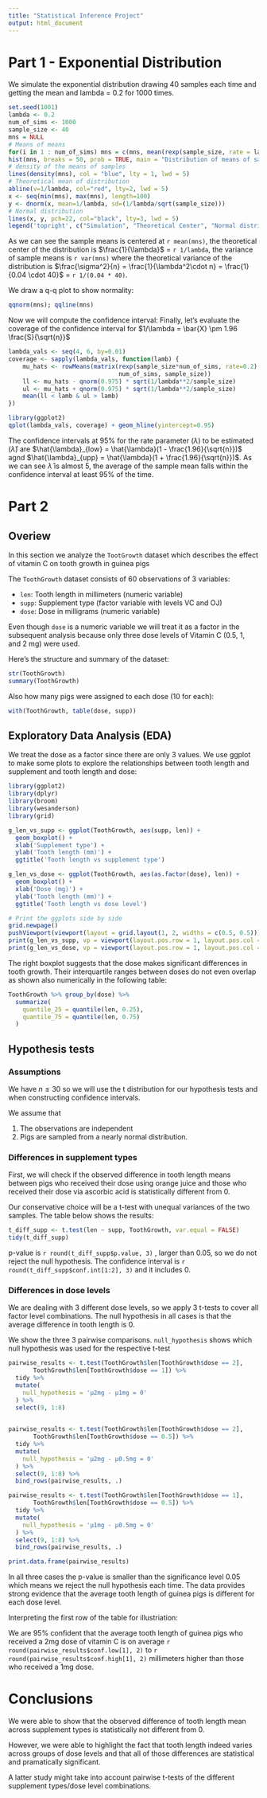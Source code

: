 ```yaml
---
title: "Statistical Inference Project"
output: html_document
---
```


# Part 1 - Exponential Distribution
We simulate the exponential distribution drawing 40 samples each time and getting the mean and lambda = 0.2 for 1000 times.
```r
set.seed(1001)
lambda <- 0.2
num_of_sims <- 1000
sample_size <- 40
mns = NULL
# Means of means
for(i in 1 : num_of_sims) mns = c(mns, mean(rexp(sample_size, rate = lambda)))
hist(mns, breaks = 50, prob = TRUE, main = "Distribution of means of samples from the exponential distribution", xlab = "")
# density of the means of samples
lines(density(mns), col = "blue", lty = 1, lwd = 5)
# Theoretical mean of distribution
abline(v=1/lambda, col="red", lty=2, lwd = 5)
x <- seq(min(mns), max(mns), length=100)
y <- dnorm(x, mean=1/lambda, sd=(1/lambda/sqrt(sample_size)))
# Normal distribution
lines(x, y, pch=22, col="black", lty=3, lwd = 5)
legend('topright', c("Simulation", "Theoretical Center", "Normal distribution"), lty=c(1,2,3), col=c("blue", "red","black"))
```

As we can see the sample means is centered at `r mean(mns)`,
the theoretical center of the distribution is $\frac{1}{\lambda}$ = `r 1/lambda`,
the variance of sample means is `r var(mns)` where the theoretical variance
of the distribution is $\frac{\sigma^2}{n} = \frac{1}{\lambda^2\cdot n} = \frac{1}{0.04 \cdot 40}$ =
`r 1/(0.04 * 40)`.

We draw a q-q plot to show normality:
```r
qqnorm(mns); qqline(mns)
```

Now we will compute the confidence interval:
Finally, let's evaluate the coverage of the confidence interval for
$1/\lambda = \bar{X} \pm 1.96 \frac{S}{\sqrt{n}}$

```r
lambda_vals <- seq(4, 6, by=0.01)
coverage <- sapply(lambda_vals, function(lamb) {
    mu_hats <- rowMeans(matrix(rexp(sample_size*num_of_sims, rate=0.2),
                               num_of_sims, sample_size))
    ll <- mu_hats - qnorm(0.975) * sqrt(1/lambda**2/sample_size)
    ul <- mu_hats + qnorm(0.975) * sqrt(1/lambda**2/sample_size)
    mean(ll < lamb & ul > lamb)
})

library(ggplot2)
qplot(lambda_vals, coverage) + geom_hline(yintercept=0.95)
```

The confidence intervals at 95% for the rate parameter ($\lambda$) to be estimated
($\hat{\lambda}$) are
$\hat{\lambda}_{low} = \hat{\lambda}(1 - \frac{1.96}{\sqrt{n}})$ agnd
$\hat{\lambda}_{upp} = \hat{\lambda}(1 + \frac{1.96}{\sqrt{n}})$.
As we can see $\hat{\lambda}$ is almost 5,
the average of the sample mean falls within the confidence interval at least 95% of the time.

# Part 2
## Overiew

In this section we analyze the `TootGrowth` dataset which describes the effect of vitamin C on tooth growth in guinea pigs

The `ToothGrowth` dataset consists of 60 observations of 3 variables:

* `len`: Tooth length in millimeters (numeric variable)
* `supp`: Supplement type (factor variable with levels VC and OJ)
* `dose`: Dose in milligrams (numeric variable)

Even though `dose` is a numeric variable we will treat it as a factor in the subsequent analysis because only three dose levels of Vitamin C (0.5, 1, and  2 mg) were used.

Here's the structure and summary of the dataset:
```r
str(ToothGrowth)
summary(ToothGrowth)
```

Also how many pigs were assigned to each dose (10 for each):
```r
with(ToothGrowth, table(dose, supp))
```

## Exploratory Data Analysis (EDA)

We treat the dose as a factor since there are only 3 values.
We use ggplot to make some plots to explore the relationships between tooth length and supplement and tooth length and dose:

```r

library(ggplot2)
library(dplyr)
library(broom)
library(wesanderson)
library(grid)

```

```r

g_len_vs_supp <- ggplot(ToothGrowth, aes(supp, len)) + 
  geom_boxplot() +
  xlab('Supplement type') +
  ylab('Tooth length (mm)') +
  ggtitle('Tooth length vs supplement type')

g_len_vs_dose <- ggplot(ToothGrowth, aes(as.factor(dose), len)) + 
  geom_boxplot() +
  xlab('Dose (mg)') +
  ylab('Tooth length (mm)') +
  ggtitle('Tooth length vs dose level')

# Print the ggplots side by side
grid.newpage()
pushViewport(viewport(layout = grid.layout(1, 2, widths = c(0.5, 0.5))))
print(g_len_vs_supp, vp = viewport(layout.pos.row = 1, layout.pos.col = 1))
print(g_len_vs_dose, vp = viewport(layout.pos.row = 1, layout.pos.col = 2))
```
The right boxplot suggests that the dose makes significant differences in tooth growth.
Their interquartile ranges between doses do not even overlap as shown also numerically in the following table:

```r
ToothGrowth %>% group_by(dose) %>% 
  summarize(
    quantile_25 = quantile(len, 0.25),
    quantile_75 = quantile(len, 0.75)
  )
```

## Hypothesis tests

### Assumptions

We have $n \le 30$ so we will use the t distribution for our hypothesis tests and when constructing confidence intervals.

We assume that

1. The observations are independent
2. Pigs are sampled from a nearly normal distribution.

### Differences in supplement types

First, we will check if the observed difference in tooth length means between pigs who received their dose using orange juice and those who received their dose via ascorbic acid is statistically different from 0.

Our conservative choice will be a t-test with unequal variances of the two samples. The table below shows the results:


```r

t_diff_supp <- t.test(len ~ supp, ToothGrowth, var.equal = FALSE)
tidy(t_diff_supp)

```

p-value is `r round(t_diff_supp$p.value, 3)` , larger than 0.05, so we do not reject the null hypothesis. 
The confidence interval is `r round(t_diff_supp$conf.int[1:2], 3)` and it includes 0.

### Differences in dose levels

We are dealing with 3 different dose levels, so we apply 3 t-tests to cover all factor level combinations. 
The null hypothesis in all cases is that the average difference in tooth length  is 0.

We show the three 3 pairwise comparisons.
`null_hypothesis` shows which null hypothesis was used for the respective t-test

```r

pairwise_results <- t.test(ToothGrowth$len[ToothGrowth$dose == 2],
       ToothGrowth$len[ToothGrowth$dose == 1]) %>% 
  tidy %>%
  mutate(
    null_hypothesis = 'µ2mg - µ1mg = 0'
  ) %>% 
  select(9, 1:8)
  

pairwise_results <- t.test(ToothGrowth$len[ToothGrowth$dose == 2],
       ToothGrowth$len[ToothGrowth$dose == 0.5]) %>% 
  tidy %>%
  mutate(
    null_hypothesis = 'µ2mg - µ0.5mg = 0'
  ) %>% 
  select(9, 1:8) %>%
  bind_rows(pairwise_results, .)

pairwise_results <- t.test(ToothGrowth$len[ToothGrowth$dose == 1],
       ToothGrowth$len[ToothGrowth$dose == 0.5]) %>%
  tidy %>%
  mutate(
    null_hypothesis = 'µ1mg - µ0.5mg = 0'
  ) %>% 
  select(9, 1:8) %>%
  bind_rows(pairwise_results, .)

print.data.frame(pairwise_results)


```

In all three cases the p-value is smaller than the significance level 0.05 which means we reject the null hypothesis each time. The data provides strong evidence that the average tooth length of guinea pigs is different for each dose level. 

Interpreting the first row of the table for illustriation:

We are 95% confident that the average tooth length of guinea pigs who received a 2mg dose of vitamin C is on average `r round(pairwise_results$conf.low[1], 2)` to `r round(pairwise_results$conf.high[1], 2)` millimeters higher than those who received a 1mg dose.


# Conclusions

We were able to show that the observed difference of tooth length mean across supplement types is statistically not different from 0.

However, we were able to highlight the fact that tooth length indeed varies across groups of dose levels and that all of those differences are statistical and pramatically significant. 

A latter study might take into account pairwise t-tests of the different supplement types/dose level combinations.

